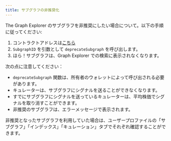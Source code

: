 ```yaml
---
title: サブグラフの非推奨化
---
```


The Graph Explorer のサブグラフを非推奨にしたい場合について。以下の手順に従ってください:

1. コントラクトアドレスは[こちら](https://etherscan.io/address/0xadca0dd4729c8ba3acf3e99f3a9f471ef37b6825#writeProxyContract)
2. `SubgraphID` を引数として `deprecateSubgraph` を呼び出します。
3. ほら！サブグラフは、Graph Explorer での検索に表示されなくなります。

次の点に注意してください：

- `deprecateSubgraph` 関数は、所有者のウォレットによって呼び出される必要があります。
- キュレーターは、サブグラフにシグナルを送ることができなくなります。
- すでにサブグラフにシグナルを送っているキュレーターは、平均株価でシグナルを取り消すことができます。
- 非推奨のサブグラフは、エラーメッセージで表示されます。

非推奨となったサブグラフを利用していた場合は、ユーザープロファイルの「サブグラフ」「インデックス」「キュレーション」タブでそれぞれ確認することができます。
